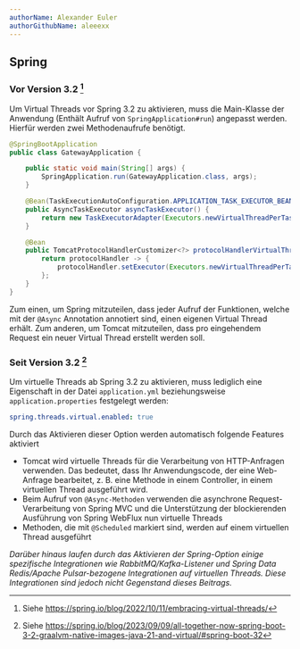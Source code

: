 ```yaml
---
authorName: Alexander Euler
authorGithubName: aleeexx
---
```


## Spring

### Vor Version 3.2 [^1]

Um Virtual Threads vor Spring 3.2 zu aktivieren, muss die Main-Klasse der Anwendung
(Enthält Aufruf von `SpringApplication#run`) angepasst werden. Hierfür werden zwei Methodenaufrufe benötigt.

```java
@SpringBootApplication
public class GatewayApplication {

    public static void main(String[] args) {
        SpringApplication.run(GatewayApplication.class, args);
    }

    @Bean(TaskExecutionAutoConfiguration.APPLICATION_TASK_EXECUTOR_BEAN_NAME)
    public AsyncTaskExecutor asyncTaskExecutor() {
        return new TaskExecutorAdapter(Executors.newVirtualThreadPerTaskExecutor());
    }

    @Bean
    public TomcatProtocolHandlerCustomizer<?> protocolHandlerVirtualThreadExecutorCustomizer() {
        return protocolHandler -> {
            protocolHandler.setExecutor(Executors.newVirtualThreadPerTaskExecutor());
        };
    }
}
```

Zum einen, um Spring mitzuteilen, dass jeder Aufruf der Funktionen, welche mit der `@Async` Annotation annotiert sind,
einen eigenen Virtual Thread erhält. Zum anderen, um Tomcat mitzuteilen, dass pro eingehendem Request ein neuer
Virtual Thread erstellt werden soll.

### Seit Version 3.2 [^2]

Um virtuelle Threads ab Spring 3.2 zu aktivieren, muss lediglich eine Eigenschaft in der
Datei `application.yml` beziehungsweise `application.properties` festgelegt werden:

```yaml
spring.threads.virtual.enabled: true
```

Durch das Aktivieren dieser Option werden automatisch folgende Features aktiviert

- Tomcat wird virtuelle Threads für die Verarbeitung von HTTP-Anfragen verwenden.
  Das bedeutet, dass Ihr Anwendungscode, der eine Web-Anfrage bearbeitet,
  z. B. eine Methode in einem Controller, in einem virtuellen Thread ausgeführt wird.
- Beim Aufruf von `@Async-Methoden` verwenden die asynchrone Request-Verarbeitung von Spring MVC
  und die Unterstützung der blockierenden Ausführung von Spring WebFlux nun virtuelle Threads
- Methoden, die mit `@Scheduled` markiert sind, werden auf einem virtuellen Thread ausgeführt

<em>
  Darüber hinaus laufen durch das Aktivieren der Spring-Option einige spezifische Integrationen wie
  RabbitMQ/Kafka-Listener und Spring Data Redis/Apache Pulsar-bezogene Integrationen auf virtuellen Threads. Diese
  Integrationen sind jedoch nicht Gegenstand dieses Beitrags.
</em>

[^1]: Siehe https://spring.io/blog/2022/10/11/embracing-virtual-threads/
[^2]: Siehe https://spring.io/blog/2023/09/09/all-together-now-spring-boot-3-2-graalvm-native-images-java-21-and-virtual/#spring-boot-32
